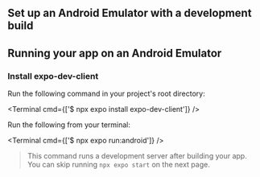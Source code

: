 

## Set up an Android Emulator with a development build

<BuildEnvironmentSwitch />

<AndroidStudioEnvironmentInstructions />

<AndroidStudioInstructions />

<AndroidEmulatorInstructions />

## Running your app on an Android Emulator

<Step label="1">

### Install expo-dev-client

Run the following command in your project's root directory:

<Terminal cmd={['$ npx expo install expo-dev-client']} />

</Step>

<Step label="2">

Run the following from your terminal:

<Terminal cmd={['$ npx expo run:android']} />

> This command runs a development server after building your app. You can skip running `npx expo start` on the next page.

</Step>
